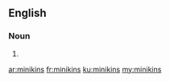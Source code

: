 ==English==

===Noun===
{{head|en|noun plural form}}

# {{plural of|minikin|lang=en}}

[[ar:minikins]]
[[fr:minikins]]
[[ku:minikins]]
[[my:minikins]]